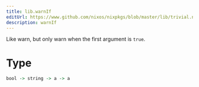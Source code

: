 ```yaml
---
title: lib.warnIf
editUrl: https://www.github.com/nixos/nixpkgs/blob/master/lib/trivial.nix#L483C12
description: warnIf
---
```



Like warn, but only warn when the first argument is `true`.

# Type

```haskell
bool -> string -> a -> a
```

